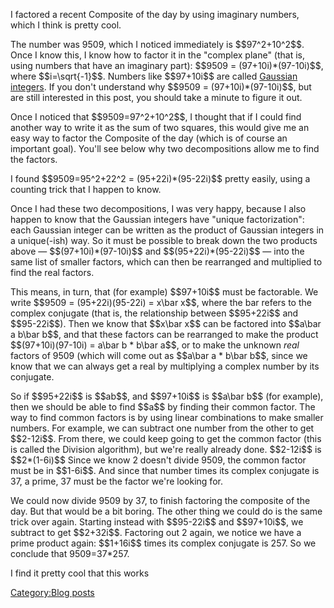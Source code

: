
I factored a recent Composite of the day by using imaginary numbers, which I think is pretty cool.

The number was 9509, which I noticed immediately is $$97^2+10^2$$. Once I know this, I know how to factor it in the "complex plane" (that is, using numbers that have an imaginary part): $$9509 = (97+10i)*(97-10i)$$, where $$i=\sqrt{-1}$$. Numbers like $$97+10i$$ are called [http://en.wikipedia.org/wiki/Gaussian_integer Gaussian integers]. If you don't understand why $$9509 = (97+10i)*(97-10i)$$, but are still interested in this post, you should take a minute to figure it out.

Once I noticed that $$9509=97^2+10^2$$, I thought that if I could find another way to write it as the sum of two squares, this would give me an easy way to factor the Composite of the day (which is of course an important goal). You'll see below why two decompositions allow me to find the factors.

I found $$9509=95^2+22^2 = (95+22i)*(95-22i)$$ pretty easily, using a counting trick that I happen to know.

Once I had these two decompositions, I was very happy, because I also happen to know that the Gaussian integers have "unique factorization": each Gaussian integer can be written as the product of Gaussian integers in a unique(-ish) way. So it must be possible to break down the two products above — $$(97+10i)*(97-10i)$$ and $$(95+22i)*(95-22i)$$ — into the same list of smaller factors, which can then be rearranged and multiplied to find the real factors.

This means, in turn, that (for example) $$97+10i$$ must be factorable. We write $$9509 = (95+22i)(95-22i) = x\bar x$$, where the bar refers to the complex conjugate (that is, the relationship between $$95+22i$$ and $$95-22i$$). Then we know that $$x\bar x$$ can be factored into $$a\bar a b\bar b$$, and that these factors can be rearranged to make the product $$(97+10i)(97-10i) = a\bar b * b\bar a$$, or to make the unknown ''real'' factors of 9509 (which will come out as $$a\bar a * b\bar b$$, since we know that we can always get a real by multiplying a complex number by its conjugate.

So if $$95+22i$$ is $$ab$$, and $$97+10i$$ is $$a\bar b$$ (for example), then we should be able to find $$a$$ by finding their common factor. The way to find common factors is by using linear combinations to make smaller numbers. For example, we can subtract one number from the other to get $$2-12i$$. From there, we could keep going to get the common factor (this is called the Division algorithm), but we're really already done. $$2-12i$$ is $$2*(1-6i)$$ Since we know 2 doesn't divide 9509, the common factor must be in $$1-6i$$. And since that number times its complex conjugate is 37, a prime, 37 must be the factor we're looking for. 

We could now divide 9509 by 37, to finish factoring the composite of the day. But that would be a bit boring. The other thing we could do is the same trick over again. Starting instead with $$95-22i$$ and $$97+10i$$, we subtract to get $$2+32i$$. Factoring out 2 again, we notice we have a prime product again: $$1+16i$$ times its complex conjugate is 257. So we conclude that 9509=37*257.

I find it pretty cool that this works

[[Category:Blog posts]]

